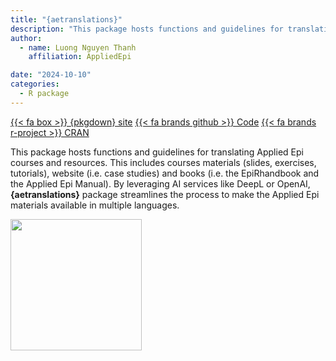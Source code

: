 ```yaml
---
title: "{aetranslations}"
description: "This package hosts functions and guidelines for translating Applied Epi courses and resources"
author: 
  - name: Luong Nguyen Thanh
    affiliation: AppliedEpi

date: "2024-10-10"
categories:
  - R package
---
```


<span class="listing-btn-group">
<a href="https://appliedepi.github.io/aetranslations/" class="btn" role="button">{{< fa box >}} {pkgdown} site</a> 
<a href="https://github.com/appliedepi/aetranslations" class="btn" role="button">{{< fa brands github >}} Code</a>
<a href="https://cran.r-project.org/web/packages/aetranslations/index.html" class="btn" role="button">{{< fa brands r-project >}} CRAN</a>
</span>

This package hosts functions and guidelines for translating Applied Epi courses and resources. This includes courses materials (slides, exercises, tutorials), website (i.e. case studies) and books (i.e. the EpiRhandbook and the Applied Epi Manual). By leveraging AI services like DeepL or OpenAI, **{aetranslations}** package streamlines the process to make the Applied Epi materials available in multiple languages.

![](../assets/img/AE_logo.png){.img-center width=15em fig-alt="ae logo"}

